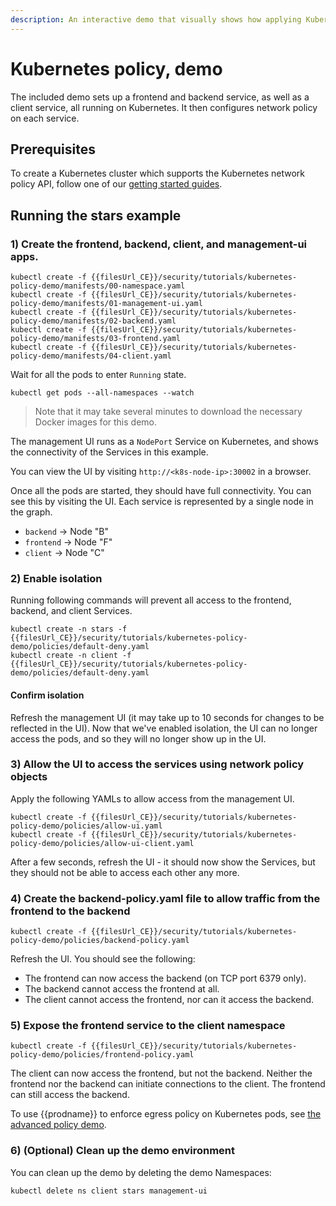 ```yaml
---
description: An interactive demo that visually shows how applying Kubernetes policy allows and denies connections.
---
```


# Kubernetes policy, demo

The included demo sets up a frontend and backend service, as well as a client service, all
running on Kubernetes. It then configures network policy on each service.

## Prerequisites

To create a Kubernetes cluster which supports the Kubernetes network policy API, follow
one of our [getting started guides](/getting-started/index.mdx).

## Running the stars example

### 1) Create the frontend, backend, client, and management-ui apps.

```shell
kubectl create -f {{filesUrl_CE}}/security/tutorials/kubernetes-policy-demo/manifests/00-namespace.yaml
kubectl create -f {{filesUrl_CE}}/security/tutorials/kubernetes-policy-demo/manifests/01-management-ui.yaml
kubectl create -f {{filesUrl_CE}}/security/tutorials/kubernetes-policy-demo/manifests/02-backend.yaml
kubectl create -f {{filesUrl_CE}}/security/tutorials/kubernetes-policy-demo/manifests/03-frontend.yaml
kubectl create -f {{filesUrl_CE}}/security/tutorials/kubernetes-policy-demo/manifests/04-client.yaml
```

Wait for all the pods to enter `Running` state.

```batch
kubectl get pods --all-namespaces --watch
```

> Note that it may take several minutes to download the necessary Docker images for this demo.

The management UI runs as a `NodePort` Service on Kubernetes, and shows the connectivity
of the Services in this example.

You can view the UI by visiting `http://<k8s-node-ip>:30002` in a browser.

Once all the pods are started, they should have full connectivity. You can see this by visiting the UI. Each service is
represented by a single node in the graph.

- `backend` -> Node "B"
- `frontend` -> Node "F"
- `client` -> Node "C"

### 2) Enable isolation

Running following commands will prevent all access to the frontend, backend, and client Services.

```shell
kubectl create -n stars -f {{filesUrl_CE}}/security/tutorials/kubernetes-policy-demo/policies/default-deny.yaml
kubectl create -n client -f {{filesUrl_CE}}/security/tutorials/kubernetes-policy-demo/policies/default-deny.yaml
```

#### Confirm isolation

Refresh the management UI (it may take up to 10 seconds for changes to be reflected in the UI).
Now that we've enabled isolation, the UI can no longer access the pods, and so they will no longer show up in the UI.

### 3) Allow the UI to access the services using network policy objects

Apply the following YAMLs to allow access from the management UI.

```shell
kubectl create -f {{filesUrl_CE}}/security/tutorials/kubernetes-policy-demo/policies/allow-ui.yaml
kubectl create -f {{filesUrl_CE}}/security/tutorials/kubernetes-policy-demo/policies/allow-ui-client.yaml
```

After a few seconds, refresh the UI - it should now show the Services, but they should not be able to access each other any more.

### 4) Create the backend-policy.yaml file to allow traffic from the frontend to the backend

```shell
kubectl create -f {{filesUrl_CE}}/security/tutorials/kubernetes-policy-demo/policies/backend-policy.yaml
```

Refresh the UI. You should see the following:

- The frontend can now access the backend (on TCP port 6379 only).
- The backend cannot access the frontend at all.
- The client cannot access the frontend, nor can it access the backend.

### 5) Expose the frontend service to the client namespace

```shell
kubectl create -f {{filesUrl_CE}}/security/tutorials/kubernetes-policy-demo/policies/frontend-policy.yaml
```

The client can now access the frontend, but not the backend. Neither the frontend nor the backend
can initiate connections to the client. The frontend can still access the backend.

To use {{prodname}} to enforce egress policy on Kubernetes pods, see [the advanced policy demo](/network-policy/get-started/kubernetes-policy-advanced.mdx).

### 6) (Optional) Clean up the demo environment

You can clean up the demo by deleting the demo Namespaces:

```batch
kubectl delete ns client stars management-ui
```
